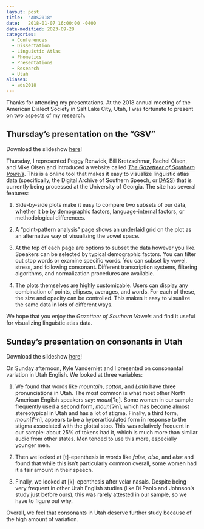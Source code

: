 ```yaml
---
layout: post
title:  "ADS2018"
date:   2018-01-07 16:00:00 -0400
date-modified: 2023-09-28
categories:
  - Conferences
  - Dissertation
  - Linguistic Atlas
  - Phonetics
  - Presentations
  - Research
  - Utah
aliases:
  - ads2018
---
```


Thanks for attending my presentations. At the 2018 annual meeting of the American Dialect Society in Salt Lake City, Utah, I was fortunate to present on two aspects of my research. 

## Thursday's presentation on the "GSV"

:::callout-tip
Download the slideshow [here](/downloads/180105-ads2018-gsv.pdf)!
:::

Thursday, I represented Peggy Renwick, Bill Kretzschmar, Rachel Olsen, and Mike Olsen and introduced a website called [*The Gazetteer of Southern Vowels*](http://lap3.libs.uga.edu/u/jstanley/vowelcharts/). This is a online tool that makes it easy to visualize linguistic atlas data (specifically, the Digital Archive of Southern Speech, or [DASS](https://www.lap.uga.edu/Site/DASS.html)) that is currently being processed at the University of Georgia. The site has several features:

1. Side-by-side plots make it easy to compare two subsets of our data, whether it be by demographic factors, language-internal factors, or methodological differences.

1. A "point-pattern analysis" page shows an underlaid grid on the plot as an alternative way of visualizing the vowel space.

1. At the top of each page are options to subset the data however you like. Speakers can be selected by typical demographic factors. You can filter out stop words or examine specific words. You can subset by vowel, stress, and following consonant. Different transcription systems, filtering algorithms, and normalization procedures are available.

1. The plots themselves are highly customizable. Users can display any combination of points, ellipses, averages, and words. For each of these, the size and opacity can be controlled. This makes it easy to visualize the same data in lots of different ways.

We hope that you enjoy the *Gazetteer of Southern Vowels* and find it useful for visualizing linguistic atlas data. 

## Sunday's presentation on consonants in Utah

:::callout-tip
Download the slideshow [here](/downloads/180108-ads2018-utah.pdf)!
:::

On Sunday afternoon, Kyle Vanderniet and I presented on consonantal variation in Utah English. We looked at three variables:

1. We found that words like *mountain*, *cotton*, and *Latin* have three pronunciations in Utah. The most common is what most other North American Engilsh speakers say: *moun*[ʔn̩]. Some women in our sample frequently used a second form, *moun*[ʔɨn], which has become almost stereotypical in Utah and has a lot of stigma. Finally, a third form, *moun*[tʰɨn], appears to be a hyperarticulated form in response to the stigma associated with the glottal stop. This was relatively frequent in our sample: about 25% of tokens had it, which is much more than similar audio from other states. Men tended to use this more, especially younger men. 

1. Then we looked at [t]-epenthesis in words like *false*, *also*, and *else* and found that while this isn't particularly common overall, some women had it a fair amount in their speech.

1. Finally, we looked at [k]-epenthesis after velar nasals. Despite being very frequent in other Utah English studies (like Di Paolo and Johnson's study just before ours), this was rarely attested in our sample, so we have to figure out why.

Overall, we feel that consonants in Utah deserve further study because of the high amount of variation.

